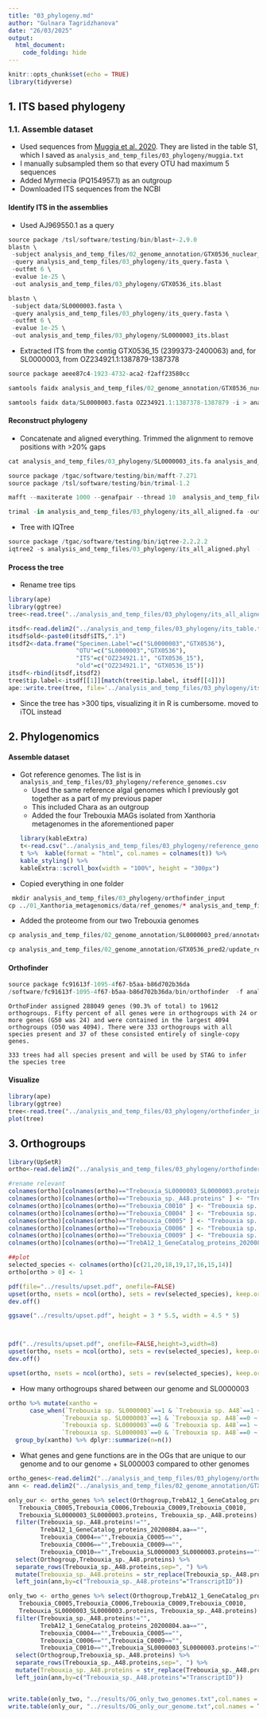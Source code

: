 ```yaml
---
title: "03_phylogeny.md"
author: "Gulnara Tagridzhanova"
date: "26/03/2025"
output: 
  html_document:
    code_folding: hide
---
```


```r
knitr::opts_chunk$set(echo = TRUE)
library(tidyverse)
```

## 1. ITS based phylogeny

### 1.1. Assemble dataset
* Used sequences from [Muggia et al. 2020](https://www.sciencedirect.com/science/article/pii/S1055790320300932#s0075). They are listed in the table S1, which I saved as `analysis_and_temp_files/03_phylogeny/muggia.txt`
* I manually subsampled them so that every OTU had maximum 5 sequences
* Added Myrmecia (PQ154957.1) as an outgroup
* Downloaded ITS sequences from the NCBI

#### Identify ITS in the assemblies
* Used AJ969550.1 as a query
```r
source package /tsl/software/testing/bin/blast+-2.9.0  
blastn \
 -subject analysis_and_temp_files/02_genome_annotation/GTX0536_nuclear_final_sort.fasta \
 -query analysis_and_temp_files/03_phylogeny/its_query.fasta \
 -outfmt 6 \
 -evalue 1e-25 \
 -out analysis_and_temp_files/03_phylogeny/GTX0536_its.blast

blastn \
 -subject data/SL0000003.fasta \
 -query analysis_and_temp_files/03_phylogeny/its_query.fasta \
 -outfmt 6 \
 -evalue 1e-25 \
 -out analysis_and_temp_files/03_phylogeny/SL0000003_its.blast
```
* Extracted ITS from the contig GTX0536_15 (2399373-2400063) and, for SL0000003, from OZ234921.1:1387879-1387378
```r
source package aeee87c4-1923-4732-aca2-f2aff23580cc

samtools faidx analysis_and_temp_files/02_genome_annotation/GTX0536_nuclear_final_sort.fasta GTX0536_15:2399373-2400063 > analysis_and_temp_files/03_phylogeny/GTX0536_its.fa

samtools faidx data/SL0000003.fasta OZ234921.1:1387378-1387879 -i > analysis_and_temp_files/03_phylogeny/SL0000003_its.fa
```

#### Reconstruct phylogeny
* Concatenate and aligned everything. Trimmed the alignment to remove positions with >20% gaps
```r
cat analysis_and_temp_files/03_phylogeny/SL0000003_its.fa analysis_and_temp_files/03_phylogeny/GTX0536_its.fa analysis_and_temp_files/03_phylogeny/its_ncbi.fasta > analysis_and_temp_files/03_phylogeny/its_all.fasta

source package /tgac/software/testing/bin/mafft-7.271
source package /tsl/software/testing/bin/trimal-1.2

mafft --maxiterate 1000 --genafpair --thread 10  analysis_and_temp_files/03_phylogeny/its_all.fasta >  analysis_and_temp_files/03_phylogeny/its_all_aligned.fa

trimal -in analysis_and_temp_files/03_phylogeny/its_all_aligned.fa -out analysis_and_temp_files/03_phylogeny/its_all_aligned.phyl -gt 0.2 -phylip 
```
* Tree with IQTree
```r
source package /tgac/software/testing/bin/iqtree-2.2.2.2
iqtree2 -s analysis_and_temp_files/03_phylogeny/its_all_aligned.phyl  -B 10000 -T AUTO --threads-max 10
```

#### Process the tree
* Rename tree tips
```r
library(ape)
library(ggtree)
tree<-read.tree("../analysis_and_temp_files/03_phylogeny/its_all_aligned.phyl.contree")

itsdf<-read.delim2("../analysis_and_temp_files/03_phylogeny/its_table.txt")
itsdf$old<-paste0(itsdf$ITS,".1")
itsdf2<-data.frame("Specimen.Label"=c("SL0000003","GTX0536"),
                   "OTU"=c("SL0000003","GTX0536"),
                   "ITS"=c("OZ234921.1", "GTX0536_15"),
                   "old"=c("OZ234921.1", "GTX0536_15"))
itsdf<-rbind(itsdf,itsdf2)
tree$tip.label<-itsdf[[1]][match(tree$tip.label, itsdf[[4]])]
ape::write.tree(tree, file='../analysis_and_temp_files/03_phylogeny/its_all_aligned.phyl.renamed.contree')
```
* Since the tree has >300 tips, visualizing it in R is cumbersome. moved to iTOL instead

## 2. Phylogenomics
#### Assemble dataset
* Got reference genomes. The list is in `analysis_and_temp_files/03_phylogeny/reference_genomes.csv`
  * Used the same reference algal genomes which I previously got together as a part of my previous paper
  * This included Chara as an outgroup
  * Added the four Trebouxia MAGs isolated from Xanthoria metagenomes in the aforementioned paper
```r
library(kableExtra)
t<-read.csv("../analysis_and_temp_files/03_phylogeny/reference_genomes.csv") 
t %>%  kable(format = "html", col.names = colnames(t)) %>%
  kable_styling() %>%
  kableExtra::scroll_box(width = "100%", height = "300px")
```

* Copied everything in one folder
```r
 mkdir analysis_and_temp_files/03_phylogeny/orthofinder_input
cp ../01_Xanthoria_metagenomics/data/ref_genomes/* analysis_and_temp_files/03_phylogeny/orthofinder_input
```

* Added the proteome from our two Trebouxia genomes
```r
cp analysis_and_temp_files/02_genome_annotation/SL0000003_pred/annotate_results/Trebouxia_SL0000003_SL0000003.proteins.fa analysis_and_temp_files/03_phylogeny/orthofinder_input/

cp analysis_and_temp_files/02_genome_annotation/GTX0536_pred2/update_results/Trebouxia_sp._A48.proteins.fa analysis_and_temp_files/03_phylogeny/orthofinder_input/
```

#### Orthofinder
```r
source package fc91613f-1095-4f67-b5aa-b86d702b36da
/software/fc91613f-1095-4f67-b5aa-b86d702b36da/bin/orthofinder  -f analysis_and_temp_files/03_phylogeny/orthofinder_input/
```
```
OrthoFinder assigned 288049 genes (90.3% of total) to 19612 orthogroups. Fifty percent of all genes were in orthogroups with 24 or more genes (G50 was 24) and were contained in the largest 4094 orthogroups (O50 was 4094). There were 333 orthogroups with all species present and 37 of these consisted entirely of single-copy genes.

333 trees had all species present and will be used by STAG to infer the species tree
```
#### Visualize
```r
library(ape)
library(ggtree)
tree<-read.tree("../analysis_and_temp_files/03_phylogeny/orthofinder_input/SpeciesTree_rooted_node_labels.txt")
plot(tree)
```

## 3. Orthogroups
```r
library(UpSetR)
ortho<-read.delim2("../analysis_and_temp_files/03_phylogeny/orthofinder_input/Orthogroups.GeneCount.tsv")

#rename relevant
colnames(ortho)[colnames(ortho)=="Trebouxia_SL0000003_SL0000003.proteins" ] <- "Trebouxia sp. SL0000003"
colnames(ortho)[colnames(ortho)=="Trebouxia_sp._A48.proteins" ] <- "Trebouxia sp. A48"
colnames(ortho)[colnames(ortho)=="Trebouxia_C0010" ] <- "Trebouxia sp. C0010"
colnames(ortho)[colnames(ortho)=="Trebouxia_C0004" ] <- "Trebouxia sp. C0004"
colnames(ortho)[colnames(ortho)=="Trebouxia_C0005" ] <- "Trebouxia sp. C0005"
colnames(ortho)[colnames(ortho)=="Trebouxia_C0006" ] <- "Trebouxia sp. C0006"
colnames(ortho)[colnames(ortho)=="Trebouxia_C0009" ] <- "Trebouxia sp. C0009"
colnames(ortho)[colnames(ortho)=="TrebA12_1_GeneCatalog_proteins_20200804.aa" ] <- "Trebouxia sp. A1-2"

##plot
selected_species <- colnames(ortho)[c(21,20,18,19,17,16,15,14)] 
ortho[ortho > 0] <- 1

pdf(file="../results/upset.pdf", onefile=FALSE)
upset(ortho, nsets = ncol(ortho), sets = rev(selected_species), keep.order = T, order.by = "freq",nintersects=20)
dev.off()

ggsave("../results/upset.pdf", height = 3 * 5.5, width = 4.5 * 5)



pdf("../results/upset.pdf", onefile=FALSE,height=3,width=8)
upset(ortho, nsets = ncol(ortho), sets = rev(selected_species), keep.order = T, order.by = "freq",nintersects=20,mb.ratio=c(0.5,0.5))
dev.off()

upset(ortho, nsets = ncol(ortho), sets = rev(selected_species), keep.order = T, order.by = "freq",nintersects=20,mb.ratio=c(0.5,0.5))
```

* How many orthogroups shared between our genome and SL0000003
```r
ortho %>% mutate(xantho = 
      case_when(`Trebouxia sp. SL0000003`==1 & `Trebouxia sp. A48`==1 ~ "both",
               `Trebouxia sp. SL0000003`==1 & `Trebouxia sp. A48`==0 ~ "SL",
               `Trebouxia sp. SL0000003`==0 & `Trebouxia sp. A48`==1 ~ "A48",
               `Trebouxia sp. SL0000003`==0 & `Trebouxia sp. A48`==0 ~ "neither")) %>%
  group_by(xantho) %>% dplyr::summarize(n=n())
```


* What genes and gene functions are in the OGs that are unique to our genome and to our genome + SL000003 compared to other genomes
```r
ortho_genes<-read.delim2("../analysis_and_temp_files/03_phylogeny/orthofinder_input/Orthogroups.tsv")
ann <- read.delim2("../analysis_and_temp_files/02_genome_annotation/GTX0536_pred2/Trebouxia_sp._A48.annotations.reduced.txt")

only_our <- ortho_genes %>% select(Orthogroup,TrebA12_1_GeneCatalog_proteins_20200804.aa,Trebouxia_C0004,
   Trebouxia_C0005,Trebouxia_C0006,Trebouxia_C0009,Trebouxia_C0010,
   Trebouxia_SL0000003_SL0000003.proteins, Trebouxia_sp._A48.proteins) %>%
  filter(Trebouxia_sp._A48.proteins!="",
         TrebA12_1_GeneCatalog_proteins_20200804.aa=="",
         Trebouxia_C0004=="",Trebouxia_C0005=="",
         Trebouxia_C0006=="",Trebouxia_C0009=="",
         Trebouxia_C0010=="",Trebouxia_SL0000003_SL0000003.proteins=="") %>%
  select(Orthogroup,Trebouxia_sp._A48.proteins) %>%
  separate_rows(Trebouxia_sp._A48.proteins,sep=", ") %>%
  mutate(Trebouxia_sp._A48.proteins = str_replace(Trebouxia_sp._A48.proteins,"FUN","GTX0536PRED")) %>%
  left_join(ann,by=c("Trebouxia_sp._A48.proteins"="TranscriptID"))

only_two <- ortho_genes %>% select(Orthogroup,TrebA12_1_GeneCatalog_proteins_20200804.aa,Trebouxia_C0004,
   Trebouxia_C0005,Trebouxia_C0006,Trebouxia_C0009,Trebouxia_C0010,
   Trebouxia_SL0000003_SL0000003.proteins, Trebouxia_sp._A48.proteins) %>%
  filter(Trebouxia_sp._A48.proteins!="",
         TrebA12_1_GeneCatalog_proteins_20200804.aa=="",
         Trebouxia_C0004=="",Trebouxia_C0005=="",
         Trebouxia_C0006=="",Trebouxia_C0009=="",
         Trebouxia_C0010=="",Trebouxia_SL0000003_SL0000003.proteins!="") %>%
  select(Orthogroup,Trebouxia_sp._A48.proteins) %>%
  separate_rows(Trebouxia_sp._A48.proteins,sep=", ") %>%
  mutate(Trebouxia_sp._A48.proteins = str_replace(Trebouxia_sp._A48.proteins,"FUN","GTX0536PRED")) %>%
  left_join(ann,by=c("Trebouxia_sp._A48.proteins"="TranscriptID"))


write.table(only_two, "../results/OG_only_two_genomes.txt",col.names = T, row.names = F, quote = F,sep="\t")
write.table(only_our, "../results/OG_only_our_genome.txt",col.names = T, row.names = F, quote = F,sep="\t")
```







